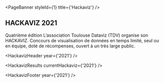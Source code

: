 
<PageBanner styleId={1} title={'Hackaviz'} />

<section id="one">
<div className="inner">

# HACKAVIZ 2021

Quatrième édition
L’association Toulouse Dataviz (TDV) organise son HACKAVIZ. Concours de visualisation de données en temps limité, seul ou en équipe, doté de récompenses, ouvert à un très large public.

<HackavizHeader year={'2021'} />

<HackavizResults currentHackaviz={'2021'} />

<HackavizFooter year={'2021'} />

</div>
</section>
